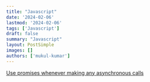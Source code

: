 ```yaml
---
title: "Javascript"
date: '2024-02-06'
lastmod: '2024-02-06'
tags: ['Javascript']
draft: false
summary: "Javascript"
layout: PostSimple
images: []
authors: ['mukul-kumar']
---
```


[Use promises whenever making any asynchronous calls](/blog/coding-best-practices/javascript/use-promises-whenever-making-any-asynchronous-calls)